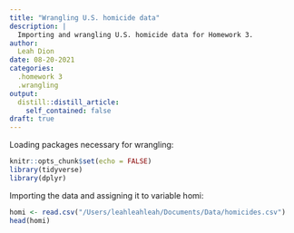 ```yaml
---
title: "Wrangling U.S. homicide data"
description: |
  Importing and wrangling U.S. homicide data for Homework 3.
author:
  Leah Dion
date: 08-20-2021
categories:
  .homework 3
  .wrangling
output:
  distill::distill_article:
    self_contained: false
draft: true
---
```


Loading packages necessary for wrangling:

```r
knitr::opts_chunk$set(echo = FALSE)
library(tidyverse)
library(dplyr)
```

Importing the data and assigning it to variable homi:

```r
homi <- read.csv("/Users/leahleahleah/Documents/Data/homicides.csv")
head(homi)
```
